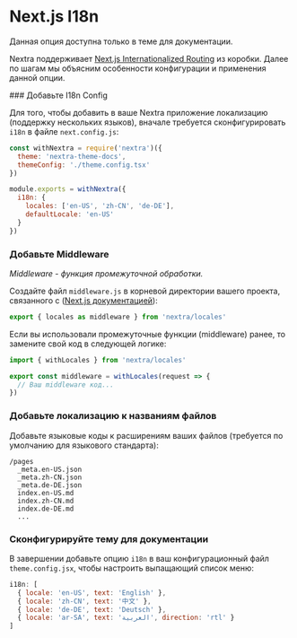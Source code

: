 
# Next.js I18n

<Callout emoji="⚠️">Данная опция доступна только в теме для документации.</Callout>

Nextra поддерживает
[Next.js Internationalized Routing](https://nextjs.org/docs/advanced-features/i18n-routing)
из коробки. Далее по шагам мы объясним особенности конфигурации и применения данной опции.

<Steps>
### Добавьте I18n Config

Для того, чтобы добавить в ваше Nextra приложение локализацию (поддержку нескольких языков), вначале требуется сконфигурировать `i18n` в файле `next.config.js`:

```js filename="next.config.js" {7-10}
const withNextra = require('nextra')({
  theme: 'nextra-theme-docs',
  themeConfig: './theme.config.tsx'
})

module.exports = withNextra({
  i18n: {
    locales: ['en-US', 'zh-CN', 'de-DE'],
    defaultLocale: 'en-US'
  }
})
```

### Добавьте Middleware

*Middleware - функция промежуточной обработки.*

Создайте файл `middleware.js` в корневой директории вашего проекта, связанного с ([Next.js документацией](https://nextjs.org/docs/advanced-features/middleware)):

```js
export { locales as middleware } from 'nextra/locales'
```

Если вы использовали промежуточные функции (middleware) ранее, то замените свой код в следующей логике:

```js
import { withLocales } from 'nextra/locales'

export const middleware = withLocales(request => {
  // Ваш middleware код...
})
```

### Добавьте локализацию к названиям файлов

Добавьте языковые коды к расширениям ваших файлов (требуется по умолчанию для языкового стандарта):

```plaintext
/pages
  _meta.en-US.json
  _meta.zh-CN.json
  _meta.de-DE.json
  index.en-US.md
  index.zh-CN.md
  index.de-DE.md
  ...
```

### Сконфигурируйте тему для документации

В завершении добавьте опцию `i18n` в ваш конфигурационный файл `theme.config.jsx`, чтобы настроить выпащающий список меню:

```js filename="theme.config.jsx"
i18n: [
  { locale: 'en-US', text: 'English' },
  { locale: 'zh-CN', text: '中文' },
  { locale: 'de-DE', text: 'Deutsch' },
  { locale: 'ar-SA', text: 'العربية', direction: 'rtl' }
]
```

</Steps>